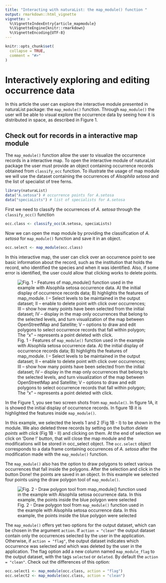 ---
title: "Interacting with naturaList: the map_module() function "
output: rmarkdown::html_vignette
vignette: >
  %\VignetteIndexEntry{article_mapmodule}
  %\VignetteEngine{knitr::rmarkdown}
  %\VignetteEncoding{UTF-8}
---

```{r setup, include = FALSE}
knitr::opts_chunk$set(
  collapse = TRUE,
  comment = "#>"
)
```

# Interactively exploring and editing occurrence data

In this article the user can explore the interactive module presented in naturaList package: the `map_module()` function. Through `map_module()` the user will be able to visual explore the occurrence data by seeing how it is distributed in space, as described in Figure 1.

## Check out for records in a interactive map module

The `map_module()` function allow the user to visualize the occurrence records in a interactive map. To open the interactive module of naturaList package the user must provide an object containing occurrence records obtained from `classify_occ` function. To illustrate the usage of map module we will use the dataset containing the occurrences of *Alsophila setosa* and the list of specialist of tree ferns.

```{r, eval=FALSE, echo=TRUE}

library(naturaList)
data("A.setosa") # occurrence points for A.setosa
data("speciaLists") # list of specialists for A.setosa


```

First we need to classify the occurrences of *A. setosa* through the `classify_occ()` function

```{r, eval=FALSE, echo=TRUE}

occ.class <- classify_occ(A.setosa, speciaLists)

```

Now we can open the map module by providing the classification of *A. setosa* for `map_module()` function and save it in an object.

```{r, eval=FALSE, echo=TRUE}

occ.select <- map_module(occ.class)

```

In this interactive map, the user can click over an occurrence point to see basic information about the record, such as the institution that holds the record, who identified the species and when it was identified. Also, if some error is identified, the user could allow that clicking works to delete points.

![Fig. 1 - Features of `map_module()` function used in the example with Alsophila setosa occurrence data. A) the initial display of occurrence records data; B) highlights the features of map_module. I -- Select levels to be maintained in the output dataset; II -- enable to delete point with click over occurrences; III -- show how many points have been selected from the initial dataset; IV -- display in the map only occurrences that belong to the selected levels, and turn visualization of the map between OpenStreetMap and Satellite; V -- options to draw and edit polygons to select occurrence records that fall within polygon; The "x" -- represents a point deleted with click.](../vignettes/fig_map_module.png)

In the Figure 1, you see two screen shots from `map_module()`. In figure 1A, it is showed the initial display of occurrence records. In figure 1B it is highlighted the features inside `map_module()`.

In this example, we selected the levels 1 and 2 (Fig 1B - I) to be shown in the module. We also deleted three records by setting on the button *delete points with click* (Fig 1B - II) and clicking on them. At the end of selection we click on 'Done !' button, that will close the map module and the modifications will be stored in occ_select object. The `occ.select` object corresponds to a data frame containing occurrences of *A. setosa* after the modification made with the `map_module()` function.

The `map_module()` also has the option to draw polygons to select various occurrences that fall inside the polygons. After the selection and click in the button Done! the points are saved in an object. In this example we selected four points using the draw polygon tool of `map_module()`.

![Fig. 2 - Draw polygon tool from `map_module()` function used in the example with Alsophila setosa occurrence data. In this example, the points inside the blue polygon were selected](../vignettes/draw_polygon.png)

The `map_module()` offers yet two options for the output dataset, which can be chosen in the argument `action`. If `action = "clean"` the output dataset contain only the occurrences selected by the user in the application. Otherwise, if `action = "flag"`, the output dataset indicates which occurrence was selected and which was deleted by the user in the application. The flag option add a new column named `map_module_flag` to the output dataset, with the tags `selected` or `deleted`. By default the `action = "clean"`. Check out the differences of this option:

```{r, eval=FALSE, echo=TRUE}

occ.select1 <- map_module(occ.class, action = "flag")
occ.select2 <- map_module(occ.class, action = "clean")

```
